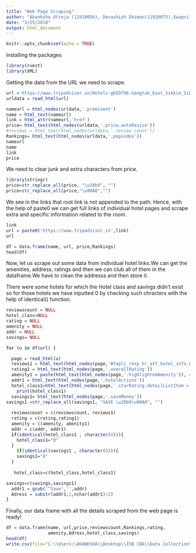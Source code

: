 ---
title: "Web Page Scraping"
author: "Akanksha Utreja (11910056), Devashish Dhiman(11910075),Swapnil Vermani(11910052)"
date: "3/25/2018"
output: html_document
---

```{r setup, include=FALSE}
knitr::opts_chunk$set(echo = TRUE)
```



Installing the packages

```{r}
library(rvest)
library(XML)
```

Getting the data from the URL we need to scrape.

```{r}
url ='https://www.tripadvisor.in/Hotels-g659796-Gangtok_East_Sikkim_Sikkim-Hotels.html'
urldata = read_html(url)
```

```{r}
nameurl = html_nodes(urldata,'.prominent')
name = html_text(nameurl)
link = html_attr(nameurl,'href')
price= html_text(html_nodes(urldata,'.price.autoResize'))
#reviews = html_text(html_nodes(urldata,'.review_count'))
Rankings= html_text(html_nodes(urldata,'.popindex'))
nameurl 
name
link
price
```

We need to clear junk and extra characters from price.

```{r}
library(stringr)
price=str_replace_all(price, "\u20b9", "")
price=str_replace_all(price,"\u00A0","") 

```

We see in the links that root link is not appended to the path. Hence, with the help of paste0 we can get full links of individual hotel pages and scrape extra and specific information related to the room.

```{r}
link
url = paste0('https://www.tripadvisor.in',link)
url
```
```{r}
df = data.frame(name, url, price,Rankings)
head(df)
```

Now, let us scrape out some data from individual hotel links.We can get the amenities, address, ratings and then we can club all of them in the dataframe.We have to clean the addresss and then store it.

There were some hotels for which the Hotel class and savings didn't exist so for those hotels we have inputted 0 by checking such chracters with the help of identical() function.


```{r}
reviewscount = NULL
hotel_class=NULL
rating = NULL
amenity = NULL
addr = NULL
savings= NULL

for (u in df$url) {

  page = read_html(u)
  reviews1 = html_text(html_nodes(page,'#taplc_resp_hr_atf_hotel_info_0 .reviewCount'))
  rating1 = html_text(html_nodes(page,'.overallRating'))
  amenity1 = paste(html_text(html_nodes(page,'.highlightedAmenity')), collapse= ", ")
  addr1 = html_text(html_nodes(page,'.hotelActions'))
  hotel_class1=html_text(html_nodes(page,'.starRating.detailListItem > div:nth-child(2)'))
    print(hotel_class1)
  savings1= html_text(html_nodes(page,'.saveMoney'))
savings1 =str_replace_all(savings1, "SAVE \u20b9\u00A0", "")
    
  reviewscount = c(reviewscount, reviews1)
  rating = c(rating,rating1)
  amenity = c(amenity, amenity1)
  addr = c(addr, addr1)
  if(identical(hotel_class1 , character(0))){
    hotel_class1="0"
  }
    if(identical(savings1 , character(0))){
    savings1="0"
  }
  
   hotel_class=c(hotel_class,hotel_class1)

savings=c(savings,savings1)  
  addr1 = gsub('^Save','',addr)
  Adress = substr(addr1,1,nchar(addr1)/2)
}
```

Finally, our data frame with all the details scraped from the web page is ready!

```{r}
df = data.frame(name, url,price,reviewscount,Rankings,rating,
                amenity,Adress,hotel_class,savings)
head(df)
write.csv(file="C:\\Users\\AKANKSHA\\Desktop\\ISB CBA\\Data Collection\\ScrapedData.csv", x=df)
```

